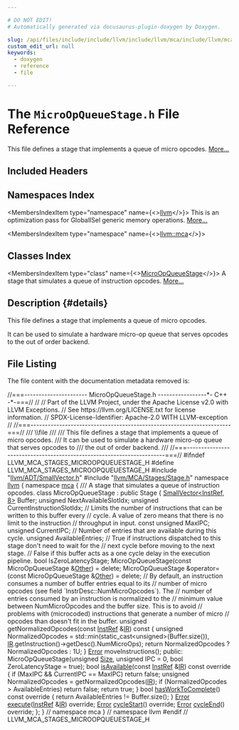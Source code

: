 ```yaml
---

# DO NOT EDIT!
# Automatically generated via docusaurus-plugin-doxygen by Doxygen.

slug: /api/files/include/include/llvm/include/llvm/mca/include/llvm/mca/stages/microopqueuestage-h
custom_edit_url: null
keywords:
  - doxygen
  - reference
  - file

---
```





# The `MicroOpQueueStage.h` File Reference

<DoxygenPage pluginConfig={pluginConfig}>

This file defines a stage that implements a queue of micro opcodes. <a href="#details">More...</a>

## Included Headers

<IncludesList>
<IncludesListItem
  filePath="llvm/ADT/SmallVector.h"
  permalink="/docs/api/files/include/include/llvm/include/llvm/adt/smallvector-h"
  isLocal="true" />
<IncludesListItem
  filePath="llvm/MCA/Stages/Stage.h"
  permalink="/docs/api/files/include/include/llvm/include/llvm/mca/include/llvm/mca/stages/stage-h"
  isLocal="true" />
</IncludesList>

## Namespaces Index

<MembersIndex>

<MembersIndexItem
  type="namespace"
  name={<><a href="/docs/api/namespaces/llvm">llvm</a></>}>
This is an optimization pass for GlobalISel generic memory operations. <a href="/docs/api/namespaces/llvm/#details">More...</a>
</MembersIndexItem>

<MembersIndexItem
  type="namespace"
  name={<><a href="/docs/api/namespaces/llvm/mca">llvm::mca</a></>}>
</MembersIndexItem>

</MembersIndex>

## Classes Index

<MembersIndex>

<MembersIndexItem
  type="class"
  name={<><a href="/docs/api/classes/llvm/mca/microopqueuestage">MicroOpQueueStage</a></>}>
A stage that simulates a queue of instruction opcodes. <a href="/docs/api/classes/llvm/mca/microopqueuestage/#details">More...</a>
</MembersIndexItem>

</MembersIndex>

## Description {#details}

This file defines a stage that implements a queue of micro opcodes.

It can be used to simulate a hardware micro-op queue that serves opcodes to the out of order backend.

## File Listing

The file content with the documentation metadata removed is:

<ProgramListing>

<Link id="l00001" /><CodeLine lineNumber="1"><span class="doxyHighlightComment">//===---------------------- MicroOpQueueStage.h -----------------&#42;- C++ -&#42;-===//</span></CodeLine>
<Link id="l00002" /><CodeLine lineNumber="2"><span class="doxyHighlightComment">//</span></CodeLine>
<Link id="l00003" /><CodeLine lineNumber="3"><span class="doxyHighlightComment">// Part of the LLVM Project, under the Apache License v2.0 with LLVM Exceptions.</span></CodeLine>
<Link id="l00004" /><CodeLine lineNumber="4"><span class="doxyHighlightComment">// See https://llvm.org/LICENSE.txt for license information.</span></CodeLine>
<Link id="l00005" /><CodeLine lineNumber="5"><span class="doxyHighlightComment">// SPDX-License-Identifier: Apache-2.0 WITH LLVM-exception</span></CodeLine>
<Link id="l00006" /><CodeLine lineNumber="6"><span class="doxyHighlightComment">//</span></CodeLine>
<Link id="l00007" /><CodeLine lineNumber="7"><span class="doxyHighlightComment">//===----------------------------------------------------------------------===//</span></CodeLine>
<Link id="l00008" /><CodeLine lineNumber="8"><span class="doxyHighlightComment">/// \\file</span></CodeLine>
<Link id="l00009" /><CodeLine lineNumber="9"><span class="doxyHighlightComment">///</span></CodeLine>
<Link id="l00010" /><CodeLine lineNumber="10"><span class="doxyHighlightComment">/// This file defines a stage that implements a queue of micro opcodes.</span></CodeLine>
<Link id="l00011" /><CodeLine lineNumber="11"><span class="doxyHighlightComment">/// It can be used to simulate a hardware micro-op queue that serves opcodes to</span></CodeLine>
<Link id="l00012" /><CodeLine lineNumber="12"><span class="doxyHighlightComment">/// the out of order backend.</span></CodeLine>
<Link id="l00013" /><CodeLine lineNumber="13"><span class="doxyHighlightComment">///</span></CodeLine>
<Link id="l00014" /><CodeLine lineNumber="14"><span class="doxyHighlightComment">//===----------------------------------------------------------------------===//</span></CodeLine>
<Link id="l00015" /><CodeLine lineNumber="15"></CodeLine>
<Link id="l00016" /><CodeLine lineNumber="16"><span class="doxyHighlightPreprocessor">#ifndef LLVM&#95;MCA&#95;STAGES&#95;MICROOPQUEUESTAGE&#95;H</span></CodeLine>
<Link id="l00017" /><CodeLine lineNumber="17"><span class="doxyHighlightPreprocessor">#define LLVM&#95;MCA&#95;STAGES&#95;MICROOPQUEUESTAGE&#95;H</span></CodeLine>
<Link id="l00018" /><CodeLine lineNumber="18"></CodeLine>
<Link id="l00019" /><CodeLine lineNumber="19"><span class="doxyHighlightPreprocessor">#include &quot;<a href="/docs/api/files/include/include/llvm/include/llvm/adt/smallvector-h">llvm/ADT/SmallVector.h</a>&quot;</span></CodeLine>
<Link id="l00020" /><CodeLine lineNumber="20"><span class="doxyHighlightPreprocessor">#include &quot;<a href="/docs/api/files/include/include/llvm/include/llvm/mca/include/llvm/mca/stages/stage-h">llvm/MCA/Stages/Stage.h</a>&quot;</span></CodeLine>
<Link id="l00021" /><CodeLine lineNumber="21"></CodeLine>
<Link id="l00022" /><CodeLine lineNumber="22"><span class="doxyHighlightKeyword">namespace </span><span class="doxyHighlight"><a href="/docs/api/namespaces/llvm">llvm</a> &#123;</span></CodeLine>
<Link id="l00023" /><CodeLine lineNumber="23"><span class="doxyHighlightKeyword">namespace </span><span class="doxyHighlight"><a href="/docs/api/namespaces/llvm/mca">mca</a> &#123;</span></CodeLine>
<Link id="l00024" /><CodeLine lineNumber="24"></CodeLine>
<Link id="l00025" /><CodeLine lineNumber="25"><span class="doxyHighlightComment">/// A stage that simulates a queue of instruction opcodes.</span></CodeLine>
<Link id="l00026" /><CodeLine lineNumber="26" lineLink="/docs/api/classes/llvm/mca/microopqueuestage"><span class="doxyHighlightKeyword">class </span><span class="doxyHighlight">MicroOpQueueStage : </span><span class="doxyHighlightKeyword">public</span><span class="doxyHighlight"> Stage &#123;</span></CodeLine>
<Link id="l00027" /><CodeLine lineNumber="27"><span class="doxyHighlight">  <a href="/docs/api/classes/llvm/smallvector">SmallVector&lt;InstRef, 8&gt;</a> Buffer;</span></CodeLine>
<Link id="l00028" /><CodeLine lineNumber="28"><span class="doxyHighlight">  </span><span class="doxyHighlightKeywordType">unsigned</span><span class="doxyHighlight"> NextAvailableSlotIdx;</span></CodeLine>
<Link id="l00029" /><CodeLine lineNumber="29"><span class="doxyHighlight">  </span><span class="doxyHighlightKeywordType">unsigned</span><span class="doxyHighlight"> CurrentInstructionSlotIdx;</span></CodeLine>
<Link id="l00030" /><CodeLine lineNumber="30"></CodeLine>
<Link id="l00031" /><CodeLine lineNumber="31"><span class="doxyHighlight">  </span><span class="doxyHighlightComment">// Limits the number of instructions that can be written to this buffer every</span></CodeLine>
<Link id="l00032" /><CodeLine lineNumber="32"><span class="doxyHighlight">  </span><span class="doxyHighlightComment">// cycle. A value of zero means that there is no limit to the instruction</span></CodeLine>
<Link id="l00033" /><CodeLine lineNumber="33"><span class="doxyHighlight">  </span><span class="doxyHighlightComment">// throughput in input.</span></CodeLine>
<Link id="l00034" /><CodeLine lineNumber="34"><span class="doxyHighlight">  </span><span class="doxyHighlightKeyword">const</span><span class="doxyHighlight"> </span><span class="doxyHighlightKeywordType">unsigned</span><span class="doxyHighlight"> MaxIPC;</span></CodeLine>
<Link id="l00035" /><CodeLine lineNumber="35"><span class="doxyHighlight">  </span><span class="doxyHighlightKeywordType">unsigned</span><span class="doxyHighlight"> CurrentIPC;</span></CodeLine>
<Link id="l00036" /><CodeLine lineNumber="36"></CodeLine>
<Link id="l00037" /><CodeLine lineNumber="37"><span class="doxyHighlight">  </span><span class="doxyHighlightComment">// Number of entries that are available during this cycle.</span></CodeLine>
<Link id="l00038" /><CodeLine lineNumber="38"><span class="doxyHighlight">  </span><span class="doxyHighlightKeywordType">unsigned</span><span class="doxyHighlight"> AvailableEntries;</span></CodeLine>
<Link id="l00039" /><CodeLine lineNumber="39"></CodeLine>
<Link id="l00040" /><CodeLine lineNumber="40"><span class="doxyHighlight">  </span><span class="doxyHighlightComment">// True if instructions dispatched to this stage don&#39;t need to wait for the</span></CodeLine>
<Link id="l00041" /><CodeLine lineNumber="41"><span class="doxyHighlight">  </span><span class="doxyHighlightComment">// next cycle before moving to the next stage.</span></CodeLine>
<Link id="l00042" /><CodeLine lineNumber="42"><span class="doxyHighlight">  </span><span class="doxyHighlightComment">// False if this buffer acts as a one cycle delay in the execution pipeline.</span></CodeLine>
<Link id="l00043" /><CodeLine lineNumber="43"><span class="doxyHighlight">  </span><span class="doxyHighlightKeywordType">bool</span><span class="doxyHighlight"> IsZeroLatencyStage;</span></CodeLine>
<Link id="l00044" /><CodeLine lineNumber="44"></CodeLine>
<Link id="l00045" /><CodeLine lineNumber="45"><span class="doxyHighlight">  MicroOpQueueStage(</span><span class="doxyHighlightKeyword">const</span><span class="doxyHighlight"> MicroOpQueueStage &amp;<a href="/docs/api/namespaces/llvm/#a9eb4f5b98b70ee4fab9614ed58282c1fa6311ae17c1ee52b36e68aaf4ad066387">Other</a>) = </span><span class="doxyHighlightKeyword">delete</span><span class="doxyHighlight">;</span></CodeLine>
<Link id="l00046" /><CodeLine lineNumber="46"><span class="doxyHighlight">  MicroOpQueueStage &amp;operator=(</span><span class="doxyHighlightKeyword">const</span><span class="doxyHighlight"> MicroOpQueueStage &amp;<a href="/docs/api/namespaces/llvm/#a9eb4f5b98b70ee4fab9614ed58282c1fa6311ae17c1ee52b36e68aaf4ad066387">Other</a>) = </span><span class="doxyHighlightKeyword">delete</span><span class="doxyHighlight">;</span></CodeLine>
<Link id="l00047" /><CodeLine lineNumber="47"></CodeLine>
<Link id="l00048" /><CodeLine lineNumber="48"><span class="doxyHighlight">  </span><span class="doxyHighlightComment">// By default, an instruction consumes a number of buffer entries equal to its</span></CodeLine>
<Link id="l00049" /><CodeLine lineNumber="49"><span class="doxyHighlight">  </span><span class="doxyHighlightComment">// number of micro opcodes (see field &#96;InstrDesc::NumMicroOpcodes&#96;).  The</span></CodeLine>
<Link id="l00050" /><CodeLine lineNumber="50"><span class="doxyHighlight">  </span><span class="doxyHighlightComment">// number of entries consumed by an instruction is normalized to the</span></CodeLine>
<Link id="l00051" /><CodeLine lineNumber="51"><span class="doxyHighlight">  </span><span class="doxyHighlightComment">// minimum value between NumMicroOpcodes and the buffer size. This is to avoid</span></CodeLine>
<Link id="l00052" /><CodeLine lineNumber="52"><span class="doxyHighlight">  </span><span class="doxyHighlightComment">// problems with (microcoded) instructions that generate a number of micro</span></CodeLine>
<Link id="l00053" /><CodeLine lineNumber="53"><span class="doxyHighlight">  </span><span class="doxyHighlightComment">// opcodes than doesn&#39;t fit in the buffer.</span></CodeLine>
<Link id="l00054" /><CodeLine lineNumber="54"><span class="doxyHighlight">  </span><span class="doxyHighlightKeywordType">unsigned</span><span class="doxyHighlight"> getNormalizedOpcodes(</span><span class="doxyHighlightKeyword">const</span><span class="doxyHighlight"> <a href="/docs/api/classes/llvm/mca/instref">InstRef</a> &amp;<a href="/docs/api/files/lib/lib/codegen/lib/codegen/globalisel/legalizer-cpp/#a05ab4853f7153e537774d02580e761ec">IR</a>)</span><span class="doxyHighlightKeyword"> const </span><span class="doxyHighlight">&#123;</span></CodeLine>
<Link id="l00055" /><CodeLine lineNumber="55"><span class="doxyHighlight">    </span><span class="doxyHighlightKeywordType">unsigned</span><span class="doxyHighlight"> NormalizedOpcodes =</span></CodeLine>
<Link id="l00056" /><CodeLine lineNumber="56"><span class="doxyHighlight">        std::min(</span><span class="doxyHighlightKeyword">static&#95;cast&lt;</span><span class="doxyHighlightKeywordType">unsigned</span><span class="doxyHighlightKeyword">&gt;</span><span class="doxyHighlight">(Buffer.size()),</span></CodeLine>
<Link id="l00057" /><CodeLine lineNumber="57"><span class="doxyHighlight">                 <a href="/docs/api/files/lib/lib/codegen/lib/codegen/globalisel/legalizer-cpp/#a05ab4853f7153e537774d02580e761ec">IR</a>.getInstruction()-&gt;getDesc().NumMicroOps);</span></CodeLine>
<Link id="l00058" /><CodeLine lineNumber="58"><span class="doxyHighlight">    </span><span class="doxyHighlightKeywordFlow">return</span><span class="doxyHighlight"> NormalizedOpcodes ? NormalizedOpcodes : 1U;</span></CodeLine>
<Link id="l00059" /><CodeLine lineNumber="59"><span class="doxyHighlight">  &#125;</span></CodeLine>
<Link id="l00060" /><CodeLine lineNumber="60"></CodeLine>
<Link id="l00061" /><CodeLine lineNumber="61"><span class="doxyHighlight">  <a href="/docs/api/classes/llvm/error">Error</a> moveInstructions();</span></CodeLine>
<Link id="l00062" /><CodeLine lineNumber="62"></CodeLine>
<Link id="l00063" /><CodeLine lineNumber="63"><span class="doxyHighlightKeyword">public</span><span class="doxyHighlight">:</span></CodeLine>
<Link id="l00064" /><CodeLine lineNumber="64"><span class="doxyHighlight">  MicroOpQueueStage(</span><span class="doxyHighlightKeywordType">unsigned</span><span class="doxyHighlight"> <a href="/docs/api/files/lib/lib/analysis/inlineorder-cpp/#a7ee6f0cb51c3b9056199e9a0001fe8c3a6f6cb72d544962fa333e2e34ce64f719">Size</a>, </span><span class="doxyHighlightKeywordType">unsigned</span><span class="doxyHighlight"> IPC = 0,</span></CodeLine>
<Link id="l00065" /><CodeLine lineNumber="65"><span class="doxyHighlight">                    </span><span class="doxyHighlightKeywordType">bool</span><span class="doxyHighlight"> ZeroLatencyStage = </span><span class="doxyHighlightKeyword">true</span><span class="doxyHighlight">);</span></CodeLine>
<Link id="l00066" /><CodeLine lineNumber="66"></CodeLine>
<Link id="l00067" /><CodeLine lineNumber="67" lineLink="/docs/api/classes/llvm/mca/microopqueuestage/#a03516d8eb67356141e2131bb410f6e33"><span class="doxyHighlight">  </span><span class="doxyHighlightKeywordType">bool</span><span class="doxyHighlight"> <a href="/docs/api/classes/llvm/mca/microopqueuestage/#a03516d8eb67356141e2131bb410f6e33">isAvailable</a>(</span><span class="doxyHighlightKeyword">const</span><span class="doxyHighlight"> <a href="/docs/api/classes/llvm/mca/instref">InstRef</a> &amp;<a href="/docs/api/files/lib/lib/codegen/lib/codegen/globalisel/legalizer-cpp/#a05ab4853f7153e537774d02580e761ec">IR</a>)</span><span class="doxyHighlightKeyword"> const override </span><span class="doxyHighlight">&#123;</span></CodeLine>
<Link id="l00068" /><CodeLine lineNumber="68"><span class="doxyHighlight">    </span><span class="doxyHighlightKeywordFlow">if</span><span class="doxyHighlight"> (MaxIPC &amp;&amp; CurrentIPC == MaxIPC)</span></CodeLine>
<Link id="l00069" /><CodeLine lineNumber="69"><span class="doxyHighlight">      </span><span class="doxyHighlightKeywordFlow">return</span><span class="doxyHighlight"> </span><span class="doxyHighlightKeyword">false</span><span class="doxyHighlight">;</span></CodeLine>
<Link id="l00070" /><CodeLine lineNumber="70"><span class="doxyHighlight">    </span><span class="doxyHighlightKeywordType">unsigned</span><span class="doxyHighlight"> NormalizedOpcodes = getNormalizedOpcodes(<a href="/docs/api/files/lib/lib/codegen/lib/codegen/globalisel/legalizer-cpp/#a05ab4853f7153e537774d02580e761ec">IR</a>);</span></CodeLine>
<Link id="l00071" /><CodeLine lineNumber="71"><span class="doxyHighlight">    </span><span class="doxyHighlightKeywordFlow">if</span><span class="doxyHighlight"> (NormalizedOpcodes &gt; AvailableEntries)</span></CodeLine>
<Link id="l00072" /><CodeLine lineNumber="72"><span class="doxyHighlight">      </span><span class="doxyHighlightKeywordFlow">return</span><span class="doxyHighlight"> </span><span class="doxyHighlightKeyword">false</span><span class="doxyHighlight">;</span></CodeLine>
<Link id="l00073" /><CodeLine lineNumber="73"><span class="doxyHighlight">    </span><span class="doxyHighlightKeywordFlow">return</span><span class="doxyHighlight"> </span><span class="doxyHighlightKeyword">true</span><span class="doxyHighlight">;</span></CodeLine>
<Link id="l00074" /><CodeLine lineNumber="74"><span class="doxyHighlight">  &#125;</span></CodeLine>
<Link id="l00075" /><CodeLine lineNumber="75"></CodeLine>
<Link id="l00076" /><CodeLine lineNumber="76" lineLink="/docs/api/classes/llvm/mca/microopqueuestage/#a5f4f34108946d98b64cb9f2e9f58e6bb"><span class="doxyHighlight">  </span><span class="doxyHighlightKeywordType">bool</span><span class="doxyHighlight"> <a href="/docs/api/classes/llvm/mca/microopqueuestage/#a5f4f34108946d98b64cb9f2e9f58e6bb">hasWorkToComplete</a>()</span><span class="doxyHighlightKeyword"> const override </span><span class="doxyHighlight">&#123;</span></CodeLine>
<Link id="l00077" /><CodeLine lineNumber="77"><span class="doxyHighlight">    </span><span class="doxyHighlightKeywordFlow">return</span><span class="doxyHighlight"> AvailableEntries != Buffer.size();</span></CodeLine>
<Link id="l00078" /><CodeLine lineNumber="78"><span class="doxyHighlight">  &#125;</span></CodeLine>
<Link id="l00079" /><CodeLine lineNumber="79"></CodeLine>
<Link id="l00080" /><CodeLine lineNumber="80"><span class="doxyHighlight">  <a href="/docs/api/classes/llvm/error">Error</a> <a href="/docs/api/classes/llvm/mca/microopqueuestage/#ab4db56b3ab3cdbb7f70a228efba56839">execute</a>(<a href="/docs/api/classes/llvm/mca/instref">InstRef</a> &amp;<a href="/docs/api/files/lib/lib/codegen/lib/codegen/globalisel/legalizer-cpp/#a05ab4853f7153e537774d02580e761ec">IR</a>) </span><span class="doxyHighlightKeyword">override</span><span class="doxyHighlight">;</span></CodeLine>
<Link id="l00081" /><CodeLine lineNumber="81"><span class="doxyHighlight">  <a href="/docs/api/classes/llvm/error">Error</a> <a href="/docs/api/classes/llvm/mca/microopqueuestage/#ac32c91c0f03f335f47a7b544895510aa">cycleStart</a>() </span><span class="doxyHighlightKeyword">override</span><span class="doxyHighlight">;</span></CodeLine>
<Link id="l00082" /><CodeLine lineNumber="82"><span class="doxyHighlight">  <a href="/docs/api/classes/llvm/error">Error</a> <a href="/docs/api/classes/llvm/mca/microopqueuestage/#a47cc7d70eeaa983f57d0d06b728cce19">cycleEnd</a>() </span><span class="doxyHighlightKeyword">override</span><span class="doxyHighlight">;</span></CodeLine>
<Link id="l00083" /><CodeLine lineNumber="83"><span class="doxyHighlight">&#125;;</span></CodeLine>
<Link id="l00084" /><CodeLine lineNumber="84"></CodeLine>
<Link id="l00085" /><CodeLine lineNumber="85"><span class="doxyHighlight">&#125; </span><span class="doxyHighlightComment">// namespace mca</span></CodeLine>
<Link id="l00086" /><CodeLine lineNumber="86"><span class="doxyHighlight">&#125; </span><span class="doxyHighlightComment">// namespace llvm</span></CodeLine>
<Link id="l00087" /><CodeLine lineNumber="87"></CodeLine>
<Link id="l00088" /><CodeLine lineNumber="88"><span class="doxyHighlightPreprocessor">#endif </span><span class="doxyHighlightComment">// LLVM&#95;MCA&#95;STAGES&#95;MICROOPQUEUESTAGE&#95;H</span></CodeLine>

</ProgramListing>


</DoxygenPage>
